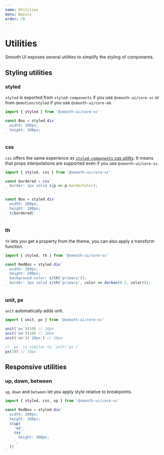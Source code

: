 ```yaml
---
name: Utilities
menu: Basics
order: 70
---
```



# Utilities

Smooth UI exposes several utilities to simplify the styling of components.

## Styling utilities

### styled

`styled` is exported from `styled-components` if you use `@smooth-ui/core-sc` or from `@emotion/styled` if you use `@smooth-ui/core-em`.

```js
import { styled } from '@smooth-ui/core-sc'

const Box = styled.div`
  width: 200px;
  height: 100px;
`
```

### css

`css` offers the same experience as [`styled-components` css utility](https://www.styled-components.com/docs/api#css). It means that props interpolations are supported even if you use `@smooth-ui/core-sc`.

```js
import { styled, css } from '@smooth-ui/core-sc'

const bordered = css`
  border: 1px solid ${p => p.borderColor};
`

const Box = styled.div`
  width: 200px;
  height: 100px;
  ${bordered}
`
```

### th

`th` lets you get a property from the theme, you can also apply a transform function.

```js
import { styled, th } from '@smooth-ui/core-sc'

const RedBox = styled.div`
  width: 200px;
  height: 200px;
  background-color: ${th('primary')};
  border: 1px solid ${th('primary', color => darken(0.2, color))};
`
```

### unit, px

`unit` automatically adds unit.

```js
import { unit, px } from '@smooth-ui/core-sc'

unit('px')(10) // 10px
unit('em')(10) // 10em
unit('em')('20px') // 20px

// `px` is similar to `unit('px')`
px(10) // 10px
```

## Responsive utilities

### up, down, between

`up`, `down` and `between` let you apply style relative to breakpoints.

```js
import { styled, css, up } from '@smooth-ui/core-sc'

const RedBox = styled.div`
  width: 200px;
  height: 200px;
  ${up(
    'md',
    css`
      height: 300px;
    `,
  )}
`
```
